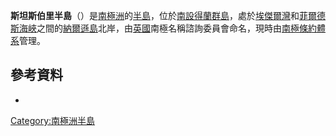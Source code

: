 {{coord|62|14|S|59|0|W|display=title}}

'''斯坦斯伯里半島'''（{{lang-en|Stansbury Peninsula}}）是[[南極洲|南極洲]]的[[半島|半島]]，位於[[南設得蘭群島|南設得蘭群島]]，處於[[埃傑爾灣|埃傑爾灣]]和[[菲爾德斯海峽|菲爾德斯海峽]]之間的[[納爾遜島|納爾遜島]]北岸，由[[英國|英國]]南極名稱諮詢委員會命名，現時由[[南極條約體系|南極條約體系]]管理。

==參考資料==
*{{usgs-gazetteer}}

{{Antarctica-geo-stub}}
[[Category:南極洲半島|Category:南極洲半島]]